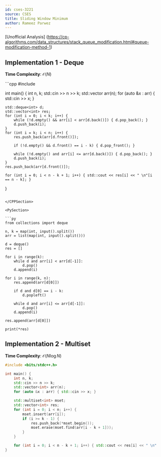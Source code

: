 ```yaml
---
id: cses-3221
source: CSES
title: Sliding Window Minimum
author: Rameez Parwez
---
```


[Unofficial Analysis] (https://cp-algorithms.com/data_structures/stack_queue_modification.html#queue-modification-method-1)

## Implementation 1 - Deque

**Time Complexity**: $\mathcal{O}(N)$

<LanguageSection>

<CPPSection>
```cpp
#include <bits/stdc++.h>

int main() {
	int n, k;
	std::cin >> n >> k;
	std::vector<int> arr(n);
	for (auto &x : arr) { std::cin >> x; }

	std::deque<int> d;
	std::vector<int> res;
	for (int i = 0; i < k; i++) {
		while (!d.empty() && arr[i] < arr[d.back()]) { d.pop_back(); }
		d.push_back(i);
	}
	for (int i = k; i < n; i++) {
		res.push_back(arr[d.front()]);

		if (!d.empty() && d.front() == i - k) { d.pop_front(); }

		while (!d.empty() and arr[i] <= arr[d.back()]) { d.pop_back(); }
		d.push_back(i);
	}
	res.push_back(arr[d.front()]);

	for (int i = 0; i < n - k + 1; i++) { std::cout << res[i] << " \n"[i == n - k]; }
}
```

</CPPSection>

<PySection>

```py
from collections import deque

n, k = map(int, input().split())
arr = list(map(int, input().split()))

d = deque()
res = []

for i in range(k):
	while d and arr[i] < arr[d[-1]]:
		d.pop()
	d.append(i)

for i in range(k, n):
	res.append(arr[d[0]])

	if d and d[0] == i - k:
		d.popleft()

	while d and arr[i] <= arr[d[-1]]:
		d.pop()
	d.append(i)

res.append(arr[d[0]])

print(*res)
```

</PySection>

</LanguageSection>


## Implementation 2 - Multiset

**Time Complexity**: $\mathcal{O}(N\log N)$

<LanguageSection>

<CPPSection>

```cpp
#include <bits/stdc++.h>

int main() {
	int n, k;
	std::cin >> n >> k;
	std::vector<int> arr(n);
	for (auto &x : arr) { std::cin >> x; }

	std::multiset<int> mset;
	std::vector<int> res;
	for (int i = 0; i < n; i++) {
		mset.insert(arr[i]);
		if (i >= k - 1) {
			res.push_back(*mset.begin());
			mset.erase(mset.find(arr[i - k + 1]));
		}
	}

	for (int i = 0; i < n - k + 1; i++) { std::cout << res[i] << " \n"[i == n - k]; }
}
```
</CPPSection>

</LanguageSection>
